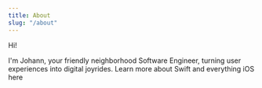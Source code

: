 ```yaml
---
title: About
slug: "/about"
---
```


Hi!

I'm Johann, your friendly neighborhood Software Engineer, turning user experiences into digital joyrides. Learn more about Swift and everything iOS here